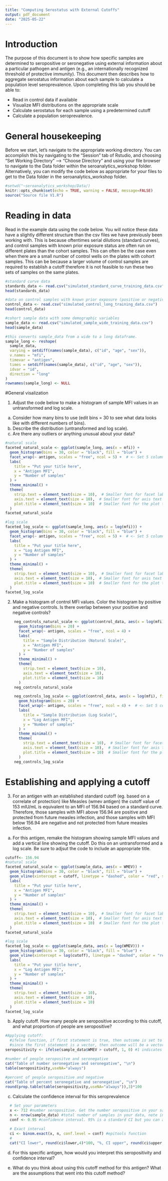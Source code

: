 ```yaml
---
title: "Computing Serostatus with External Cutoffs"
output: pdf_document
date: "2025-05-22"
---
```


# Introduction
The purpose of this document is to show how specific samples are determined to seropositive or seronegative using external information about a particular pathogen and antigen (e.g., an internationally recognized threshold of protective immunity). This document then describes how to aggregate serostatus information about each sample to calculate a population level seroprevalence. Upon completing this lab you should be able to:  

* Read in control data if available
* Visualize MFI distributions on the appropriate scale
* Calculate serostatus for each sample using a predetermined cutoff
* Calculate a population seroprevalence.

# General housekeeping

Before we start, let's navigate to the appropriate working directory. You can accomplish this by navigating to the "Session" tab of Rstudio, and choosing "Set Working Directory" --> "Choose Directory" and using your file browser to navigate to the Data folder within the seroanalytics_workshop folder. Alternatively, you can modify the code below as appropriate for your files to get to the Data folder in the seroanalytics_workshop folder. 

```r
#setwd("~seroanalytics_workshop/Data/)
knitr::opts_chunk$set(echo = TRUE, warning = FALSE, message=FALSE)
source("Source file V1.R")


```

# Reading in data

Read in the example data using the code below. You will notice these data have a slightly different structure than the csv files we have previously been working with. This is because oftentimes serial dilutions (standard curves), and control samples with known prior exposure status are often run on different plates than the cohort samples. This can often be the case even when there are a small number of control wells on the plates with cohort samples. This can be because a larger volume of control samples are required to establish a cutoff therefore it is not feasible to run these two sets of samples on the same plates. 

```r
#standard curve data
standards_data <- read.csv("simulated_standard_curve_training_data.csv")
head(standards_data)

#data on control samples with known prior exposure (positive or negative)
control_data <- read.csv("simulated_control_long_training_data.csv")
head(control_data)

#cohort sample data with some demographic variables
sample_data <- read.csv("simulated_sample_wide_training_data.csv")
head(sample_data)

#this converts sample_data from a wide to a long dataframe. 
sample_long <- reshape(
  sample_data,
  varying = setdiff(names(sample_data), c("id", "age", "sex")),
  v.names = "mfi",
  timevar = "antigen",
  times = setdiff(names(sample_data), c("id", "age", "sex")),
  idvar = "id",
  direction = "long"
)
rownames(sample_long) <- NULL


```

#General visalization 

1. Adjust the code below to make a histogram of sample MFI values in an untransformed and log scale. 
  a. Consider how many bins to use (edit bins = 30 to see what data looks like with different numbers of bins). 
  b. Describe the distribution (untransformed and log scale). 
  c. Are there any outliers or anything unusual about your data?
  
```r

#natural scale
faceted_natural_scale <- ggplot(sample_long, aes(x = mfi)) +
  geom_histogram(bins = 30, color = "black", fill = "blue") +
  facet_wrap(~ antigen, scales = "free", ncol = 5) +  # <- Set 5 columns per row
  labs(
    title = "Put your title here",
    x = "Antigen MFI",
    y = "Number of samples"
  ) +
  theme_minimal() +
  theme(
    strip.text = element_text(size = 10),  # Smaller font for facet labels
    axis.text = element_text(size = 10),  # Smaller font for axis text
    plot.title = element_text(size = 10)  # Smaller font for the plot title
  )
faceted_natural_scale

```

```r

#log scale
faceted_log_scale <- ggplot(sample_long, aes(x = log(mfi))) +
  geom_histogram(bins = 30, color = "black", fill = "blue") +
  facet_wrap(~ antigen, scales = "free", ncol = 5) +  # <- Set 5 columns per row
  labs(
    title = "Put your title here",
    x = "Log Antigen MFI",
    y = "Number of samples"
  ) +
  theme_minimal() +
  theme(
    strip.text = element_text(size = 10),  # Smaller font for facet labels
    axis.text = element_text(size = 10),  # Smaller font for axis text
    plot.title = element_text(size = 10)  # Smaller font for the plot title
  )
faceted_log_scale

```

  
2. Make a histogram of control MFI values. Color the histogram by positive and negative controls. Is there overlap between your positive and negative controls?

```r

    neg_controls_natural_scale <- ggplot(control_data, aes(x = log(mfi), fill = pos_neg)) +
      geom_histogram(bins = 20) +
      facet_wrap(~ antigen, scales = "free", ncol = 4) +
      labs(
        title = "Sample Distribution (Natural Scale)",
        x = "Antigen MFI",
        y = "Number of samples"
      ) +
      theme_minimal() +
      theme(
        strip.text = element_text(size = 10), 
        axis.text = element_text(size = 10),
        plot.title = element_text(size = 10) 
      )
    neg_controls_natural_scale
```

```r

    neg_controls_log_scale <- ggplot(control_data, aes(x = log(mfi), fill = pos_neg)) +
      geom_histogram(bins = 20) +
      facet_wrap(~ antigen, scales = "free", ncol = 4) +  # <- Set 5 columns per row
      labs(
        title = "Sample Distribution (Log Scale)",
        x = "Log Antigen MFI",
        y = "Number of samples"
      ) +
      theme_minimal() +
      theme(
        strip.text = element_text(size = 10),  # Smaller font for facet labels
        axis.text = element_text(size = 10),  # Smaller font for axis text
        plot.title = element_text(size = 10)  # Smaller font for the plot title
      )
    neg_controls_log_scale

```



# Establishing and applying a cutoff

3. For an antigen with an established standard cutoff (eg. based on a correlate of protection) like  Measles (wmev antigen) the cutoff value of 153 mIU/mL is equivalent to an MFI of 156.94 based on a standard curve. Therefore, those samples with MFI above 156.94 are positive and protected from future measles infection, and those samples with MFI below 156.94 are negative and not protected from future measles infection. 

  a. For this antigen, remake the histogram showing sample MFI values and add a vertical line showing the cutoff. Do this on an untransformed and a log scale. Be sure to adjsut the code to include an appropriate title. 
  
```r

cutoff<- 156.94
#natural scale
faceted_natural_scale <- ggplot(sample_data, aes(x = WMEV)) +
  geom_histogram(bins = 30, color = "black", fill = "blue") +
  geom_vline(xintercept = cutoff, linetype = "dashed", color = "red", size = 0.8) +  # Add vertical dashed line at the cutoff
  labs(
    title = "Put your title here",
    x = "Antigen MFI",
    y = "Number of samples"
  ) +
  theme_minimal() +
  theme(
    strip.text = element_text(size = 10),  # Smaller font for facet labels
    axis.text = element_text(size = 10),  # Smaller font for axis text
    plot.title = element_text(size = 10)  # Smaller font for the plot title
  )
faceted_natural_scale

```
  
```r
#log scale
faceted_log_scale <- ggplot(sample_data, aes(x = log(WMEV))) +
  geom_histogram(bins = 30, color = "black", fill = "blue") +
  geom_vline(xintercept = log(cutoff), linetype = "dashed", color = "red", size = 0.8) +  # Add vertical dashed line at the cutoff
  labs(
    title = "Put your title here",
    x = "Log Antigen MFI",
    y = "Number of samples"
  ) +
  theme_minimal() +
  theme(
    strip.text = element_text(size = 10), 
    axis.text = element_text(size = 10),  
    plot.title = element_text(size = 10) 
  )
faceted_log_scale
```  
  
   b. Apply cutoff. How many people are seropositive according to this cutoff, and what proportion of people are seropositive?
  
```r


#Applying cutoff:
  #ifelse function, if first statement is true, then outcome is set to 1, and if first statemnet is false, then outcome is 0
  #since the first statement is a vector, then outcome will be a vector of 1's and 0's.
seropositivity <- ifelse(sample_data$WMEV > cutoff, 1, 0) #1 indicates seropositive, and 0 indicates seronegative

#number of people seropositve and seronegative  
cat("Table of number seronegative and seronegative", "\n")
table(seropositivity,useNA="always")  
  
#percent of people seropositive and negative
cat("Table of percent seronegative and seronegative", "\n")
round(prop.table(table(seropositivity,useNA="always")),3)*100

```
  
  c. Calculate the confidence interval for this seroprevalence
  
```r
  # Set your parameters
  x <- 712 #number seropositive. Get the number seropositive in your sample from the seropositive table above
  n <- nrow(sample_data) #total number of samples in your data, note in these data we saw above there were no NA values, but if you do have NA values be sure to exclude them from this cound.
  conf <- 0.95 #confidence interval. 95% is a standard CI but you can adjust this if you want
  
  # Exact interval
  ci <- binom.exact(x, n, conf.level = conf) #epitools function
  #
  cat("CI lower", round(ci$lower,4)*100, "%, CI upper", round(ci$upper,4)*100, "%")
```
  
  d. For this specific antigen, how would you interpret this seropositivity and confidence interval? 
  
  e. What do you think about using this cutoff method for this antigen? What are the assumptions that went into this cutoff method?
  

